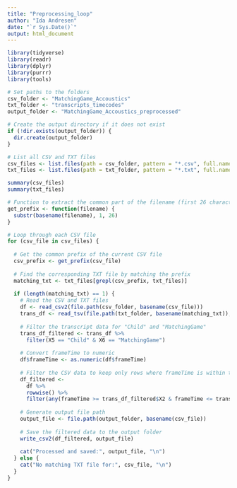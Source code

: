 ---
title: "Preprocessing_loop"
author: "Ida Andresen"
date: "`r Sys.Date()`"
output: html_document
---

```{r, import packages}

library(tidyverse)
library(readr)
library(dplyr)
library(purrr)
library(tools)

```

```{r}
# Set paths to the folders
csv_folder <- "MatchingGame_Accoustics"
txt_folder <- "transcripts_timecodes"
output_folder <- "MatchingGame_Accoustics_preprocessed"

# Create the output directory if it does not exist
if (!dir.exists(output_folder)) {
  dir.create(output_folder)
}

```


```{r}
# List all CSV and TXT files
csv_files <- list.files(path = csv_folder, pattern = "*.csv", full.names = FALSE)
txt_files <- list.files(path = txt_folder, pattern = "*.txt", full.names = FALSE)

summary(csv_files)
summary(txt_files)
```
```{r}
# Function to extract the common part of the filename (first 26 characters)
get_prefix <- function(filename) {
  substr(basename(filename), 1, 26)
}
```


```{r}
# Loop through each CSV file
for (csv_file in csv_files) {
  
  # Get the common prefix of the current CSV file
  csv_prefix <- get_prefix(csv_file)
  
  # Find the corresponding TXT file by matching the prefix
  matching_txt <- txt_files[grepl(csv_prefix, txt_files)]
  
  if (length(matching_txt) == 1) {
    # Read the CSV and TXT files
    df <- read_csv2(file.path(csv_folder, basename(csv_file)))
    trans_df <- read_tsv(file.path(txt_folder, basename(matching_txt)), col_names = FALSE)
    
    # Filter the transcript data for "Child" and "MatchingGame"
    trans_df_filtered <- trans_df %>% 
      filter(X5 == "Child" & X6 == "MatchingGame")
    
    # Convert frameTime to numeric
    df$frameTime <- as.numeric(df$frameTime)
    
    # Filter the CSV data to keep only rows where frameTime is within the child's speaking time
    df_filtered <- 
      df %>%
      rowwise() %>%
      filter(any(frameTime >= trans_df_filtered$X2 & frameTime <= trans_df_filtered$X3))
    
    # Generate output file path
    output_file <- file.path(output_folder, basename(csv_file))
    
    # Save the filtered data to the output folder
    write_csv2(df_filtered, output_file)
    
    cat("Processed and saved:", output_file, "\n")
  } else {
    cat("No matching TXT file for:", csv_file, "\n")
  }
}

```


